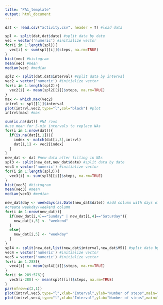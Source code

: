 ```yaml
---
title: "PA1_template"
output: html_document
---
```


```r
dat <- read.csv("activity.csv", header = T) #load data

spl <- split(dat,dat$date) #split data by date
vec = vector('numeric') #initialize vector
for(i in 1:length(spl)){
  vec[i] <- sum(spl[[i]]$steps, na.rm=TRUE)
}
hist(vec) #histogram
mean(vec) #mean
median(vec) #median

spl2 <- split(dat,dat$interval) #split data by interval
vec2 = vector('numeric') #initialize vector
for(i in 1:length(spl2)){
  vec2[i] <- mean(spl2[[i]]$steps, na.rm=TRUE)
}
max <- which.max(vec2)
intrvl <- spl[[1]]$interval
plot(intrvl,vec2,type="l",col="black") #plot
intrvl[max] #max

sum(is.na(dat)) #NA rows
#use mean for 5-min intervals to replace NAs
for(i in 1:nrow(dat)){
  if(is.na(dat[i,1])){
    index <- match(dat[i,3],intrvl)
    dat[i,1] <- vec2[index]
  }
}
new_dat <- dat #new data after filling in NAs
spl3 <- split(new_dat,new_dat$date) #split data by date
vec3 = vector('numeric') #initialize vector
for(i in 1:length(spl3)){
  vec3[i] <- sum(spl3[[i]]$steps, na.rm=TRUE)
}
hist(vec3) #histogram
mean(vec3) #mean
median(vec3) #median

new_dat$day <- weekdays(as.Date(new_dat$date)) #add column with days of week
#create weekday/weekend column
for(i in 1:nrow(new_dat)){
  if(new_dat[i,4]=="Sunday" | new_dat[i,4]=="Saturday"){
    new_dat[i,5] <- "weekend"
  }
  else{
    new_dat[i,5] <- "weekday"
  }
}
spl4 <- split(new_dat,list(new_dat$interval,new_dat$V5)) #split data by interval
vec4 = vector('numeric') #initialize vector
vec5 = vector('numeric') #initialize vector
for(i in 1:288){
  vec4[i] <- mean(spl4[[i]]$steps, na.rm=TRUE)
}
for(i in 289:576){
  vec5[i-288] <- mean(spl4[[i]]$steps, na.rm=TRUE)
}
par(mfrow=c(2,1))
plot(intrvl,vec5,type="l",xlab="Interval",ylab="Number of steps",main="weekend",ylim=c(0,250))
plot(intrvl,vec4,type="l",xlab="Interval",ylab="Number of steps",main="weekday",ylim=c(0,250))
```


